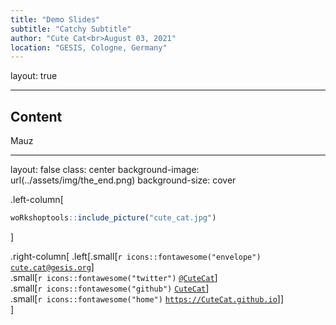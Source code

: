 ```yaml
---
title: "Demo Slides"
subtitle: "Catchy Subtitle"
author: "Cute Cat<br>August 03, 2021"
location: "GESIS, Cologne, Germany"
---
```

layout: true

---

## Content

Mauz

---

layout: false
class: center
background-image: url(../assets/img/the_end.png)
background-size: cover

.left-column[
</br>
```r
woRkshoptools::include_picture("cute_cat.jpg")
```
]

.right-column[
.left[.small[`r icons::fontawesome("envelope")` [`cute.cat@gesis.org`](mailto:cute.cat@gesis.org)] </br>
.small[`r icons::fontawesome("twitter")` [`@CuteCat`](https://twitter.com/CuteCat)] </br>
.small[`r icons::fontawesome("github")` [`CuteCat`](https://github.com/CuteCat)] </br>
.small[`r icons::fontawesome("home")` [`https://CuteCat.github.io`](https://CuteCat.github.io)]] </br>
]
